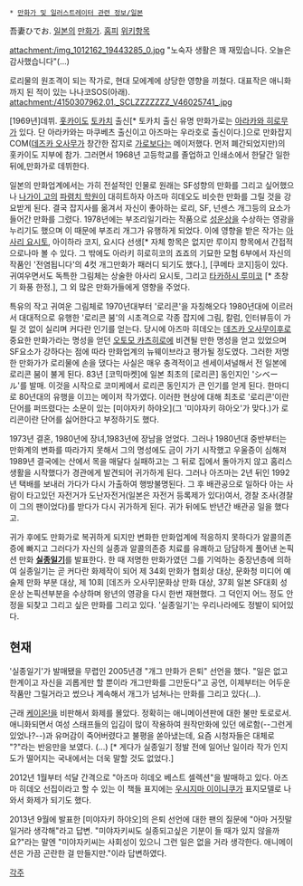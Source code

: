  * [[만화가 및 일러스트레이터 관련 정보/일본]]

吾妻ひでお. [[일본]]의 [[만화가]]. [http://azumahideo.nobody.jp/ 홈피] 
[http://ja.wikipedia.org/wiki/%E5%90%BE%E5%A6%BB%E3%81%B2%E3%81%A7%E3%81%8A 위키항목]

attachment:/img_1012162_19443285_0.jpg
"노숙자 생활은 꽤 재밌습니다. 오늘은 감사했습니다"(...)

로리물의 원조격이 되는 작가로, 현대 모에계에 상당한 영향을 끼쳤다. 대표작은 애니화까지 된 적이 있는 나나코SOS(아래).
attachment:/4150307962.01._SCLZZZZZZZ_V46025741_.jpg

[1969년]데뷔. [[홋카이도]] [[토카치]] 출신[* 토카치 출신 유명 만화가로는 [[아라카와 히로무]]가 있다. 단 아라카와는 마쿠베츠 출신이고 아즈마는 우라호로 출신이다.]으로 만화잡지 COM([[데즈카 오사무]]가 창간한 잡지로 [[가로]]보다는 메이저했다. 먼저 폐간되었지만)의 홋카이도 지부에 참가. 그러면서 1968년 고등학교를 졸업하고 인쇄소에서 한달간 일한뒤에,만화가로 데뷔한다.

일본의 만화업계에서는 가히 전설적인 인물로 원래는 SF성향의 만화를 그리고 싶어했으나 [[나가이 고]]의 [[파렴치 학원]]이 대히트하자 아즈마 히데오도 비슷한 만화를 그릴 것을 강요받게 된다. 결국 잡지사를 옮겨서 자신이 좋아하는 로리, SF, 넌센스 개그등의 요소가 들어간 만화를 그렸다. 1978년에는 부조리일기라는 작품으로 [[성운상]]을 수상하는 영광을 누리기도 했으며 이 때문에 부조리 개그가 유행하게 되었다. 이에 영향을 받은 작가는 [[아사리 요시토]], 아이하라 코지, 요시다 선생[* 자체 항목은 없지만 루이지 항목에서 간접적으로나마 볼 수 있다. 그 밖에도 아라키 히로히코의 죠죠의 기묘한 모험 6부에서 자신의 작품인 '전염됩니다'의 4컷 개그만화가 패러디 되기도 했다.], [쿠메타 코지]등이 있다. 귀여우면서도 독특한 그림체는 상술한 아사리 요시토, 그리고 [[타카하시 루미코]] [* 초창기 화풍 한정.], 그 외 많은 만화가들에게 영향을 주었다.

특유의 작고 귀여운 그림체로 1970년대부터 '로리콘'을 자칭해오다 1980년대에 이르러서 대대적으로 유행한 '로리콘 붐'의 시초격으로 각종 잡지에 그림, 칼럼, 인터뷰등이 가릴 것 없이 실리며 커다란 인기를 얻는다. 당시에 아즈마 히데오는 [[데즈카 오사무]]이후로 중요한 만화가라는 명성을 얻던 [[오토모 카츠히로]]에 비견될 만한 명성을 얻고 있었으며 SF요소가 강하다는 점에 따라 만화업계의 뉴웨이브라고 평가될 정도였다. 그러한 저명한 만화가가 로리물에 손을 댔다는 사실은 매우 충격적이고 센세이셔널해서 전 일본에 로리콘 붐이 불게 된다. 83년 [코믹마켓]에 일본 최초의 [로리콘] 동인지인 'シベール'를 발매. 이것을 시작으로 코미케에서 로리콘 동인지가 큰 인기를 얻게 된다. 한마디로 80년대의 유행을 이끄는 메이저 작가였다.
이러한 현상에 대해 최초로 '로리콘'이란 단어를 퍼뜨렸다는 소문이 있는 [미야자키 하야오](그 '미야자키 햐아오'가 맞다.)가 로리콘이란 단어를 싫어한다고 부정하기도 했다.

1973년 결혼, 1980년에 장녀,1983년에 장남을 얻었다. 그러나 1980년대 중반부터는 만화계의 변화를 따라가지 못해서 그의 명성에도 금이 가기 시작했고 우울증이 심해져 1989년 결국에는 산에서 목을 매달다 실패하고는 그 뒤로 집에서 돌아가지 않고 홈리스 생활을 시작했다가 경관에게 발견되어 귀가하게 된다. 그러나 아즈마는 2년 뒤인 1992년 택배를 보내러 가다가 다시 가출하여 행방불명된다. 그 후 배관공으로 일하다 아는 사람이 타고있던 자전거가 도난자전거(일본은 자전거 등록제가 있다)여서, 경찰 조사(경찰이 그의 팬이었다)를 받다가 다시 귀가하게 된다. 귀가 뒤에도 반년간 배관공 일을 했다고.

귀가 후에도 만화가로 복귀하게 되지만 변화한 만화업계에 적응하지 못하다가 알콜의존증에 빠지고 그러다가 자신의 실종과 알콜의존증 치료를 유쾌하고 담담하게 풀어낸 논픽션 만화 '''[[실종일기]]'''를 발표한다. 한 때 저명한 만화가였던 그를 기억하는 중장년층에 의하여 실종일기는 곧 커다란 화제작이 되어 제 34회 만화가 협회상 대상, 문화청 미디어 예술제 만화 부분 대상, 제 10회 [데즈카 오사무]문화상 만화 대상, 37회 일본 SF대회 성운상 논픽션부분을 수상하며 왕년의 영광을 다시 한번 재현했다. 그 덕인지 어느 정도 안정을 되찾고 그리고 싶은 만화를 그리고 있다. '실종일기'는 우리나라에도 정발이 되어있다.

== 현재 ==

'실종일기'가 발매됐을 무렵인 2005년경 "개그 만화가 은퇴" 선언을 했다. "일은 없고 한계이고 자신을 괴롭게만 할 뿐이라 개그만화를 그만둔다"고 공언, 이제부터는 어두운 작품만 그릴거라고 썼으나 계속해서 개그가 넘쳐나는 만화를 그리고 있다(...). 

근래 [[케이온!]]을 비판해서 화제를 몰았다. 정확히는 애니메이션판에 대한 불만 토로로서. 애니화되면서 여성 스태프들의 입김이 많이 작용하여 원작만화에 있던 에로함(--그런게 있었나?--)과 유머감이 죽어버렸다고 불평을 쏟아냈는데, 요즘 시청자들은 대체로 "?"라는 반응만을 보였다. (...) [* 게다가 실종일기 정발 전에 일어난 일이라 작가 인지도가 떨어지는 국내에서는 더욱 말할 것도 없었다.]

2012년 1월부터 석달 간격으로 "아즈마 히데오 베스트 셀렉션"을 발매하고 있다. 아즈마 히데오 선집이라고 할 수 있는 이 책들 표지에는 [[우시지마 이이니쿠]]가 표지모델로 나와서 화제가 되기도 했다.

2013년 9월에 발표한 [미야자키 하야오]의 은퇴 선언에 대한 팬의 질문에 "아마 거짓말일거라 생각해"라고 답변.
"미야자키씨도 실종되고싶은 기분이 들 때가 있지 않을까요?"라는 말엔 "미야자키씨는 사회성이 있으니 그런 일은 없을 거라 생각한다. 애니메이션은 가끔 곤란한 걸 만들지만."이라 답변하였다.

[[각주]]
